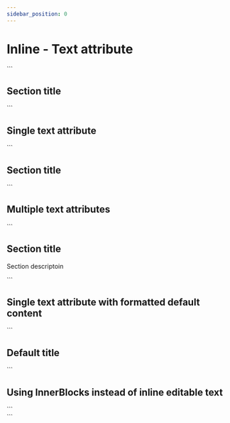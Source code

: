 ```yaml
---
sidebar_position: 0
---
```


# Inline - Text attribute


<LiveEditor>
  ```
  <section>
    <h2 class="text-2xl" data-bind="title">
      Section title
    </h2>
  </section>
  ```
</LiveEditor>

## Single text attribute

<CodeExample>
  ```
  <section>
    <h2 class="text-2xl" data-bind="title">
      Section title
    </h2>
  </section>
  ```
</CodeExample>

## Multiple text attributes

<CodeExample>
  ```
  <section class="flex flex-col gap-y-4">
    <h2 data-bind="title">Section title</h2>
    <p data-bind="description">Section descriptoin</p>
  </section>
  ```
</CodeExample>

## Single text attribute with formatted default content

<CodeExample>
  ```
  <section>
    <h2 class="text-2xl" data-bind="title">
      <strong>Default title</strong>
    </h2>
  </section>
  ```
</CodeExample>

## Using InnerBlocks instead of inline editable text

<CodeExample>
  ```
  <section>
    <inner-blocks>
      <inner-block name="core/heading" content="Default title"></inner-block>
      <inner-block name="core/paragraph"></inner-block>
    </inner-blocks>
  </section>
  ```
</CodeExample>
